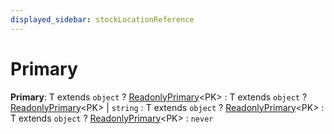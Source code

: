 ```yaml
---
displayed_sidebar: stockLocationReference
---
```



# Primary

 **Primary**: T extends `object` ? [ReadonlyPrimary](stock_location.ReadonlyPrimary.mdx)&#60;PK&#62; : T extends `object` ? [ReadonlyPrimary](stock_location.ReadonlyPrimary.mdx)&#60;PK&#62; \| `string` : T extends `object` ? [ReadonlyPrimary](stock_location.ReadonlyPrimary.mdx)&#60;PK&#62; : T extends `object` ? [ReadonlyPrimary](stock_location.ReadonlyPrimary.mdx)&#60;PK&#62; : `never`
